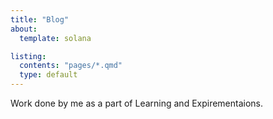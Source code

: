 ```yaml
---
title: "Blog"
about:
  template: solana

listing: 
  contents: "pages/*.qmd"
  type: default
---
```


Work done by me as a part of Learning and Expirementaions.


